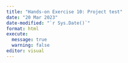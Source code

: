 ---
title: "Hands-on Exercise 10: Project test"
date: "20 Mar 2023"
date-modified: "`r Sys.Date()`"
format: html
execute: 
  message: true 
  warning: false
editor: visual
---


```{r}

```
 
